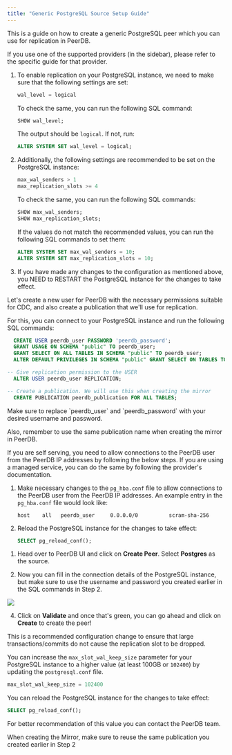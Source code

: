 ```yaml
---
title: "Generic PostgreSQL Source Setup Guide"
---
```


This is a guide on how to create a generic PostgreSQL peer which you can use for replication in PeerDB.

<Info>
If you use one of the supported providers (in the sidebar), please refer to the specific guide for that provider.
</Info>


<Steps titleSize='h2'>

<Step title="Enabling Replication on the Postgres Instance">

1. To enable replication on your PostgreSQL instance, we need to make sure that the following settings are set:

    ```sql
    wal_level = logical
    ```
    To check the same, you can run the following SQL command:
    ```sql
    SHOW wal_level;
    ```

    The output should be `logical`. If not, run:
    ```sql
    ALTER SYSTEM SET wal_level = logical;
    ```

2. Additionally, the following settings are recommended to be set on the PostgreSQL instance:
    ```sql
    max_wal_senders > 1
    max_replication_slots >= 4
    ```
    To check the same, you can run the following SQL commands:
    ```sql
    SHOW max_wal_senders;
    SHOW max_replication_slots;
    ```

    If the values do not match the recommended values, you can run the following SQL commands to set them:
    ```sql
    ALTER SYSTEM SET max_wal_senders = 10;
    ALTER SYSTEM SET max_replication_slots = 10;
    ```
3. If you have made any changes to the configuration as mentioned above, you NEED to RESTART the PostgreSQL instance for the changes to take effect.

</Step>

<Step title='Creating a user with permissions and publication'>

Let's create a new user for PeerDB with the necessary permissions suitable for CDC,
and also create a publication that we'll use for replication.

For this, you can connect to your PostgreSQL instance and run the following SQL commands:
```sql
  CREATE USER peerdb_user PASSWORD 'peerdb_password';
  GRANT USAGE ON SCHEMA "public" TO peerdb_user;
  GRANT SELECT ON ALL TABLES IN SCHEMA "public" TO peerdb_user;
  ALTER DEFAULT PRIVILEGES IN SCHEMA "public" GRANT SELECT ON TABLES TO peerdb_user;

-- Give replication permission to the USER
  ALTER USER peerdb_user REPLICATION;

-- Create a publication. We will use this when creating the mirror
  CREATE PUBLICATION peerdb_publication FOR ALL TABLES;
```


<Note>
Make sure to replace `peerdb_user` and `peerdb_password` with your desired username and password.

Also, remember to use the same publication name when creating the mirror in PeerDB.
</Note>

</Step>

<Step title='Enabling connections in pg_hba.conf to the PeerDB User'>

If you are self serving, you need to allow connections to the PeerDB user from the PeerDB IP addresses by following the below steps. If you are using a managed service, you can do the same by following the provider's documentation.

1. Make necessary changes to the `pg_hba.conf` file to allow connections to the PeerDB user from the PeerDB IP addresses. An example entry in the `pg_hba.conf` file would look like:
    ```
    host    all   peerdb_user     0.0.0.0/0          scram-sha-256
    ```

2. Reload the PostgreSQL instance for the changes to take effect:
    ```sql
    SELECT pg_reload_conf();
    ```

</Step>


<Step title='Create the Peer on PeerDB'>


1. Head over to PeerDB UI and click on **Create Peer**. Select **Postgres** as the source.

2. Now you can fill in the connection details of the PostgreSQL instance, but make sure to use the username and password you created earlier in the SQL commands in Step 2.

<Frame caption="Create the PostgreSQL Peer">
<img src="/images/generic-pg-setup/create_peer.jpg" />
</Frame>

4. Click on **Validate** and once that's green, you can go ahead and click on **Create** to create the peer!


</Step>
<Step title='Increase max_slot_wal_keep_size'>
This is a recommended configuration change to ensure that large transactions/commits do not cause the replication slot to be dropped.

You can increase the `max_slot_wal_keep_size` parameter for your PostgreSQL instance to a higher value (at least 100GB or `102400`) by updating the `postgresql.conf` file.

```sql
max_slot_wal_keep_size = 102400
```

You can reload the PostgreSQL instance for the changes to take effect:
```sql
SELECT pg_reload_conf();
```


For better recommendation of this value you can contact the PeerDB team.

</Step>
</Steps>
<Note>
When creating the Mirror, make sure to reuse the same publication you created earlier in Step 2
</Note>
